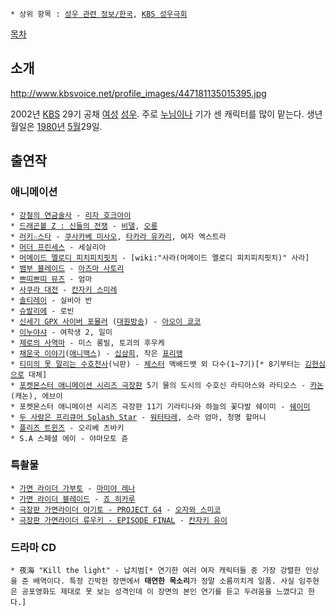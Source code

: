  * 상위 항목 : [[성우 관련 정보/한국]], [[KBS 성우극회]]

[[목차]]

== 소개 ==

http://www.kbsvoice.net/profile_images/447181135015395.jpg

2002년 [[한국방송공사|KBS]] 29기 공채 [[여성]] [[성우]]. 주로 [[누님]]이나 기가 센 캐릭터를 많이 맡는다. 생년월일은 [[1980년]] [[5월]]29일.
== 출연작 ==
=== 애니메이션 ===
 * [[강철의 연금술사/2003년|강철의 연금술사]] - [[리자 호크아이]]
 * [[드래곤볼 Z : 신들의 전쟁]] - [[비델]], [[오룡]]
 * [[러키☆스타]] - [[쿠사카베 미사오]], [[타카라 유카리]], 여자 엑스트라
 * [[머더 프린세스]] - 세실리아
 * [[머메이드 멜로디 피치피치핏치]] - [wiki:"사라(머메이드 멜로디 피치피치핏치)" 사라]
 * [[뱀부 블레이드]] - [[아즈마 사토리]]
 * [[쁘띠쁘띠 뮤즈]] - 엄마
 * [[사쿠라 대전]] - [[칸자키 스미레]]
 * [[솔티레이]] - 실비아 반
 * [[슈발리에]] - 로빈
 * [[신세기 GPX 사이버 포뮬러]] ([[대원방송]]) - [[아오이 쿄코]]
 * [[이누야샤]] - 여학생 2, 일미
 * [[제로의 사역마]] - 미스 롱빌, 토괴의 후우케
 * [[채운국 이야기]]([[애니맥스]]) - [[십삼희]], 작은 [[표리앵]]
 * [[티미의 못 말리는 수호천사]](닉판) - [[체스터]] 맥배드뱃 외 다수(1~7기)[* 8기부터는 [[김현심]]으로 대체]
 * [[포켓몬스터 애니메이션 시리즈/극장판|포켓몬스터 애니메이션 시리즈 극장판]] 5기 물의 도시의 수호신 라티아스와 라티오스 - [[카논]](캐논), 에브이
 * 포켓몬스터 애니메이션 시리즈 극장판 11기 기라티나와 하늘의 꽃다발 쉐이미 - [[쉐이미]]
 * [[두 사람은 프리큐어 Splash Star]] - [[미즈 시타타레|워터타레]], 소라 엄마, 청명 할머니
 * [[플리즈 트윈즈]] - 오리베 츠바키
 * S.A 스페셜 에이 - 야마모토 쥰

=== 특촬물 ===
 * [[가면 라이더 가부토]] - [[마미야 레나]]
 * [[가면 라이더 블레이드]] - [[죠 히카루]]
 * [[극장판 가면라이더 아기토 - PROJECT G4]] - [[오자와 스미코]]
 * [[극장판 가면라이더 류우키 - EPISODE FINAL]] - [[칸자키 유이]]

=== 드라마 CD ===
 * 夜海 "Kill the light" - 납치범[* 연기한 여러 여자 캐릭터들 중 가장 강렬한 인상을 준 배역이다. 특정 긴박한 장면에서 '''태연한 목소리'''가 정말 소름끼치게 일품. 사실 임주현은 공포영화도 제대로 못 보는 성격인데 이 장면의 본인 연기를 듣고 두려움을 느꼈다고 한다.]
